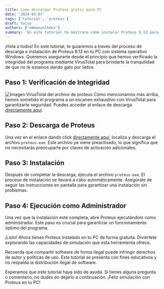 ```yaml
---
title: Como descargar Proteus gratis para PC
date: '2024-03-07'
tags: ['tutorial', 'proteus']
draft: false
authors: ['emmanuelhdev']
summary: 'En este tutorial te mostrare cómo instalar Proteus 8.13 para Windows'
---
```


¡Hola a todos! En este tutorial, te guiaremos a través del proceso de descarga e instalación de Proteus 8.13 en tu PC con sistema operativo Windows. Queremos asegurarte desde el principio que hemos verificado la integridad del programa mediante VirusTotal para brindarte la tranquilidad de que no te estamos dando gato por liebre.

## Paso 1: Verificación de Integridad
![Imagen VirusTotal del archivo de proteus](/static/images/virus-total-proteus.png)
Cómo mencionamos más arriba, hemos sometido el programa a un escaneo exhaustivo con VirusTotal para garantizarte seguridad. Puedes acceder al enlace de descarga [directamente aquí](https://drive.google.com/drive/u/0/folders/1RZ3G9JXHu8lDZnKep8JWQYhilmPvsR-r).

## Paso 2: Descarga de Proteus

Una vez en el enlace dando click [directamente aquí](https://drive.google.com/drive/u/0/folders/1RZ3G9JXHu8lDZnKep8JWQYhilmPvsR-r), localiza y descarga el archivo `proteus.exe`. Este archivo ya viene preactivado, lo que significa que no necesitarás preocuparte por claves de activación adicionales.

## Paso 3: Instalación

Después de completar la descarga, ejecuta el archivo `proteus.exe`. El proceso de instalación se llevará a cabo automáticamente. Asegúrate de seguir las instrucciones en pantalla para garantizar una instalación sin problemas.

## Paso 4: Ejecución como Administrador

Una vez que la instalación esté completa, abre Proteus ejecutándolo como administrador. Este paso es crucial para garantizar un funcionamiento óptimo del programa.

¡Listo! Ahora tienes Proteus instalado en tu PC de forma gratuita. Diviértete explorando las capacidades de simulación que esta herramienta ofrece.

Recuerda que compartir software de forma ilegal puede infringir derechos de autor y políticas de uso. Este tutorial se presenta con fines educativos y no respalda la distribución ilegal de software.

Esperamos que este tutorial haya sido de ayuda. Si tienes alguna pregunta o comentario, no dudes en dejarlo a continuación. ¡Feliz simulación con Proteus en tu PC!
